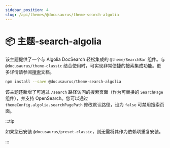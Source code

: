 ```yaml
---
sidebar_position: 4
slug: /api/themes/@docusaurus/theme-search-algolia
---
```


# 📦 主题-search-algolia

该主题提供了一个与 Algolia DocSearch 轻松集成的 `@theme/SearchBar` 组件。与 `@docusaurus/theme-classic` 结合使用时，可实现非常便捷的搜索集成功能。更多详情请参阅[搜索](../../search.mdx)文档。

```bash npm2yarn
npm install --save @docusaurus/theme-search-algolia
```

该主题还新增了可通过 `/search` 路径访问的搜索页面（作为可替换的 `SearchPage` 组件），并支持 OpenSearch。您可以通过 `themeConfig.algolia.searchPagePath` 修改默认路径，设为 `false` 可禁用搜索页面。

:::tip

如果您已安装 `@docusaurus/preset-classic`，则无需将其作为依赖项重复安装。

:::